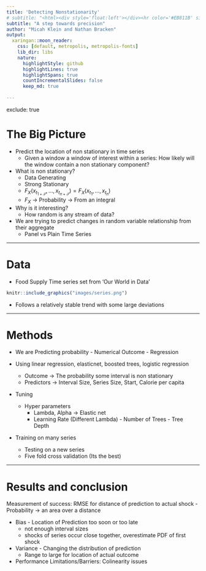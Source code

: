 ```yaml
---
title: 'Detecting Nonstationarity'
# subtitle: "<html><div style='float:left'></div><hr color='#EB811B' size=1px width=796px></html>"
subtitle: "A step towards precision"
author: "Micah Klein and Nathan Bracken"
output:
  xaringan::moon_reader:
    css: [default, metropolis, metropolis-fonts] 
    lib_dir: libs
    nature:
      highlightStyle: github
      highlightLines: true 
      highlightSpans: true
      countIncrementalSlides: false
      keep_md: true
      
---
```


exclude: true

# The Big Picture

- Predict the location of non stationary in time series
  - Given a window a window of interest within a series:
    How likely will the window contain a non stationary component?

- What is non stationary?
  - Data Generating
  - Strong Stationary
  - $F_{X}(x_{t_{1+\mathcal{T}}}, ..., x_{t_{n+\mathcal{T}}}) = F_{X}(x_{t_{1}}, ..., x_{t_{n}})$ 
  - $F_{X}$ -> Probability -> From an integral

- Why is it interesting?
  - How random is any stream of data?

- We are trying to predict changes in random variable relationship from their aggregate
    - Panel vs Plain Time Series

---

# Data

- Food Supply Time series set from 'Our World in Data'

```r
knitr::include_graphics("images/series.png")
```

- Follows a relatively stable trend with some large deviations

---

# Methods

- We are Predicting probability - Numerical Outcome - Regression

- Using linear regression, elasticnet, boosted trees, logistic regression
  - Outcome -> The probability some interval is non stationary
  - Predictors -> Interval Size, Series Size, Start, Calorie per capita

- Tuning
  - Hyper parameters 
    - Lambda, Alpha -> Elastic net
    - Learning Rate (Different Lambda) - Number of Trees - Tree Depth

- Training on many series 
  - Testing on a new series 
  - Five fold cross validation (Its the best)
  
---

# Results and conclusion

Measurement of success: RMSE for distance of prediction to actual shock
  - Probability -> an area over a distance

- Bias - Location of Prediction too soon or too late
  - not enough interval sizes
  - shocks of series occur close together, overestimate PDF of first shock
  
- Variance - Changing the distribution of prediction
  - Range to large for location of actual outcome
      
- Performance Limitations/Barriers: Colinearity issues



